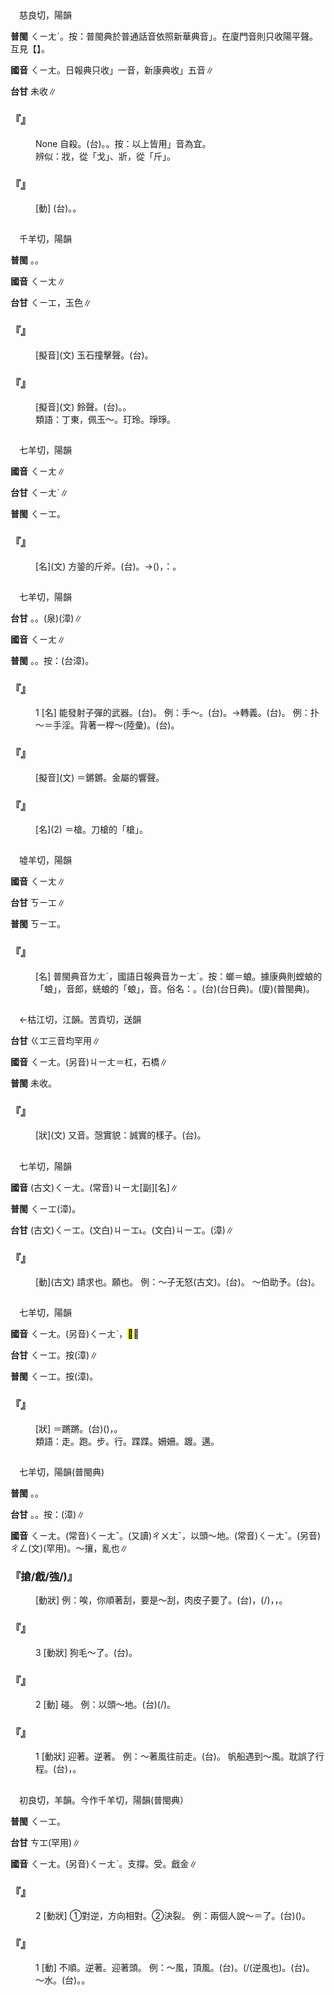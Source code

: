 
=={{ruby|戕|ㄑㄧㄤ}}==

　慈良切，陽韻

'''普閩''' <rt>ㄑㄧㄤˊ</rt>。按：普閩典於普通話音依照新華典音{{ruby|「|ㄑㄧㄤ}}」。在廈門音則只收陽平聲。互見【{{ruby|戕|ㄑㄧㄤˊ}}】。

'''國音''' <rt>ㄑㄧㄤ</rt>。日報典只收{{ruby|「|ㄑㄧㄤˊ}}」一音，新康典收{{ruby|「|ㄑㄧㄤˊ}}{{ruby|、|ㄘㄢˊ}}{{ruby|、|ㄐㄧㄤ}}{{ruby|、|ㄗㄤ}}{{ruby|、|ㄑㄧㄥˊ}}」五音∥

'''台甘''' 未收∥

    

==='''『{{ruby|自|ㄗˋ}}{{ruby|戕|ㄑㄧㄤ}}』'''===
: None 自殺。(台){{ruby|自|ㄗㄨ˫}}{{ruby|戕|ㄑㄧㄤˊ}}{{ruby|/|ㄑㄧㆲˊ}}。{{ruby|自|ㄗㄨ˫}}{{ruby|殺|ㄙㄚㆵ}}。按：以上皆用{{ruby|「|ㄑㄧㄤˊ}}」音為宜。
:辨似：戕，從「戈」、斨，從「斤」。
:
    

==='''『{{ruby|戕|ㄑㄧㄤ}}{{ruby|賊|ㄗㄟˊ}}』'''===
: [動] (台){{ruby|傷|ㄒㄧㆲ}}{{ruby|害|ㄏㄞ˫}}。{{ruby|損|ㄙㄨㄣˋ}}{{ruby|害|ㄏㄞ˫}}。
    

=={{ruby|瑲|ㄑㄧㄤ}}==

　千羊切，陽韻

'''普閩''' {{ruby|(文)|ㄑㄧㆲ}}。{{ruby|(白)|ㄑㄧㄤ}}。

'''國音''' <rt>ㄑㄧㄤ</rt>∥

'''台甘''' <rt>ㄑㄧㆲ</rt>{{ruby|、|ㄑㄧㄤ}}{{ruby|。|ㄘㆲ}}，玉色∥

    

==='''『{{ruby|瑲|ㄑㄧㄤ}}』'''===
: [擬音](文) 玉石撞擊聲。(台){{ruby|玉|ㆣㄧㆤㆶ ͘}}{{ruby|仔|ㄚ}}{{ruby|石|ㄐㄧㄜㆷ ͘}}{{ruby|仔|ㄚ}}{{ruby|相|ㄒㄧㄜ}}{{ruby|<mark>&#xf90d3;</mark>|ㄎㆦㆶ ͘}}{{ruby|丌|ㆤ}}{{ruby|聲|ㄒㄧㆩ}}。
    

==='''『{{ruby|瑲|ㄑㄧㄤ}}{{ruby|瑲|ㄑㄧㄤ}}』'''===
: [擬音](文) 鈴聲。(台){{ruby|含|ㄏㆰˊ}}{{ruby|鈴|ㄌㄧㄥˊ}}{{ruby|丌|ㆤ}}{{ruby|聲|ㄒㄧㆩ}}。{{ruby|<mark>&#xf9f46;</mark>|ㆣㄧㄤ}}{{ruby|<mark>&#xf9f46;</mark>|ㆣㄧㄤ}}。
:類語：丁東，佩玉～。玎玲。琤琤。
:
    

=={{ruby|斨|ㄑㄧㄤ}}==

　七羊切，陽韻

'''國音''' <rt>ㄑㄧㄤ</rt>∥

'''台甘''' <rt>ㄑㄧㄤˊ</rt>{{ruby|。|ㄑㄧㆲˊ}}∥

'''普閩''' <rt>ㄑㄧㆲ</rt>。

    

==='''『{{ruby|斨|ㄑㄧㄤ}}』'''===
: [名](文) 方銎的斤斧。(台){{ruby|斧|ㄅㆦˋ}}{{ruby|頭|ㄊㄠˊ}}{{ruby|裏|ㄌㄧㄣ˪}}{{ruby|插|ㄘㄚㆷ}}{{ruby|柴|ㄘㄚˊ}}{{ruby|柄|ㄅㆥ˪}}{{ruby|/|ㄅㆪ˪}}{{ruby|丌|ㆤ}}{{ruby|四|ㄒㄧ˪}}{{ruby|角|ㄍㄚㆶ}}{{ruby|孔|ㄎㄤ}}。→{{ruby|插|ㄘㄚㆷ}}({{ruby|斧|ㄅㆦˋ}}{{ruby|頭|ㄊㄠˊ}}){{ruby|柄|ㄅㆥ˪}}{{ruby|/|ㄅㆪ˪}}{{ruby|丌|ㆤ}}{{ruby|孔|ㄎㄤ}}{{ruby|四|ㄒㄧ˪}}{{ruby|角|ㄍㄚㆶ}}{{ruby|形|ㄏㄧㄥˊ}}{{ruby|丌|ㆤ}}{{ruby|斧|ㄅㆦˋ}}{{ruby|頭|ㄊㄠˊ}}，{{ruby|叫|ㄍㄧㄜ˪}}{{ruby|作|ㄗㄜ˪}}：{{ruby|斨|ㄑㄧㄤˊ}}。
    

=={{ruby|鎗|ㄑㄧㄤ}}==

　七羊切，陽韻

'''台甘''' {{ruby|(文)|ㄑㄧㆲ}}。{{ruby|(語)|ㄑㄧㄤ}}。{{ruby|(語)|ㄑㄧㆫ}}(泉){{ruby|。|ㄑㄧㆧ}}(漳)∥

'''國音''' <rt>ㄑㄧㄤ</rt>∥

'''普閩''' {{ruby|(文)|ㄑㄧㆲ}}{{ruby|、|ㄑㄧㄤ}}。{{ruby|(白)|ㄑㄧㆫ}}。按：{{ruby|(語)|ㄑㄧㆧ}}(台漳)。

    

==='''『{{ruby|鎗|ㄑㄧㄤ}}』'''===
:1  [名] 能發射子彈的武器。(台){{ruby|會|ㄨㆤ˫}}{{ruby|/|ㆤ˫}}{{ruby|得|ㄉㄧㆵ}}{{ruby|入|ㆢㄧㆴ ͘}}{{ruby|/|ㄌㄧㆴ ͘}}{{ruby|銃|ㄑㄧㄥ˪}}{{ruby|子|ㄐㄧˋ}}{{ruby|扑|ㄆㄚㆷ}}{{ruby|死|ㄒㄧˋ}}{{ruby|人|ㄌㄤˊ}}{{ruby|丌|ㆤ}}{{ruby|武|ㆠㄨˋ}}{{ruby|器|ㄎㄧ˪}}。 例：手～。(台){{ruby|手|ㄑㄧㄨˋ}}{{ruby|銃|ㄑㄧㄥ˪}}。→轉義。(台){{ruby|作|ㄗㆦㆶ}}{{ruby|孽|ㆣㄧㄚㆵ ͘}}。 例：扑～＝手淫。背著一桿～(陸彙)。(台){{ruby|尻|ㄎㄚ}}{{ruby|脊|ㄐㄧㄚㆷ}}{{ruby|佩|ㄆㆮ˪}}{{ruby|一|ㄐㄧㆵ ͘}}{{ruby|枝|ㄍㄧ}}{{ruby|銃|ㄑㄧㄥ˪}}。
    

==='''『{{ruby|鎗|ㄑㄧㄤ}}{{ruby|鎗|ㄑㄧㄤ}}』'''===
: [擬音](文) ＝鏘鏘。金屬的響聲。
    

==='''『{{ruby|鎗|ㄑㄧㄤ}}』'''===
: [名](2) ＝槍。刀槍的「槍」。
    

=={{ruby|蜣|ㄑㄧㄤ}}==

　墟羊切，陽韻

'''國音''' <rt>ㄑㄧㄤ</rt>∥

'''台甘''' <rt>ㄎㄧㆲ</rt>∥

'''普閩''' <rt>ㄎㄧㆲ</rt>。

    

==='''『{{ruby|蜣|ㄑㄧㄤ}}{{ruby|螂|ㄌㄤˊ}}』'''===
: [名] 普閩典音{{ruby|：|ㄑㄧㄤ}}<rt>ㄌㄤˊ</rt>，國語日報典音{{ruby|：|ㄑㄧㄤ}}<rt>ㄌㄧㄤˊ</rt>。按：螂＝蜋。據康典則螳蜋的「蜋」，音郎，蜣蜋的「蜋」，音{{ruby|良|ㄌㄧㄤˊ}}。俗名：{{ruby|屎|ㄕˇ}}{{ruby|蚵|ㄎㄜˋ}}{{ruby|蜋|ㄌㄧㄤˊ}}。(台){{ruby|牛|ㆣㄨˊ}}{{ruby|屎|ㄙㄞˋ}}{{ruby|龜|ㄍㄨ}}(台日典)。(廈){{ruby|牛|ㆣㄨˊ}}{{ruby|屎|ㄙㄞˋ}}{{ruby|蚼|ㄍㄨ}}(普閩典)。
    

=={{ruby|矼|ㄑㄧㄤ}}==

　←枯江切，江韻。苦貢切，送韻

'''台甘''' <rt>ㄍㆲ</rt>{{ruby|。|ㄍㄤ}}{{ruby|。|ㄎㆲ}}三音均罕用∥

'''國音''' <rt>ㄑㄧㄤ</rt>。(另音)<rt>ㄐㄧㄤ</rt>＝杠，石橋∥

'''普閩''' 未收。

    

==='''『{{ruby|矼|ㄑㄧㄤ}}』'''===
: [狀](文) 又音{{ruby|：|ㄎㆲˋ}}。愨實貌：誠實的樣子。(台){{ruby|真|ㄐㄧㄣ}}{{ruby|忠|ㄉㄧㆲ}}{{ruby|厚|ㄏㆦ˫}}{{ruby|丌|ㆤ}}{{ruby|款|ㄎㄨㄢˋ}}。
    

=={{ruby|將|ㄑㄧㄤ}}==

　七羊切，陽韻

'''國音''' (古文)<rt>ㄑㄧㄤ</rt>。(常音)<rt>ㄐㄧㄤ</rt>[副]{{ruby|。|ㄐㄧㄤˋ}}[名]∥

'''普閩''' <rt>ㄑㄧㆲ</rt>{{ruby|、|ㄐㄧㆲ}}{{ruby|。|ㄐㄧㆲ˪}}{{ruby|、|ㄐㄧㄤ˪}}(漳)。

'''台甘''' (古文)<rt>ㄑㄧㆲ</rt>。(文白)<rt>ㄐㄧㆲ˪</rt>。(文白)<rt>ㄐㄧㆲ</rt>。{{ruby|(語)|ㄐㄧㄤ˪}}(漳)∥

    

==='''『{{ruby|將|ㄑㄧㄤ}}』'''===
: [動](古文) 請求也。願也。 例：～子无{{ruby|(無)|ㄨˊ}}怒(古文)。(台){{ruby|請|ㄑㄧㆩˋ}}{{ruby|汝|ㄌㄧˋ}}{{ruby|免|ㆠㄧㄢˋ}}{{ruby|受|ㄒㄧㄨ˫}}{{ruby|氣|ㄎㄧ˪}}。 ～伯助予。(台){{ruby|向|ㄏㄧㆲ˪}}{{ruby|他|ㄊㆩ}}{{ruby|人|ㆢㄧㄣˊ}}{{ruby|/|ㄌㄧㄣˊ}}{{ruby|求|ㄍㄧㄨˊ}}{{ruby|助|ㄗㆦ˫}}{{ruby|丌|ㆤ}}{{ruby|意|ㄧ˪}}{{ruby|思|ㄙㄨ˪}}。
    

=={{ruby|蹌|ㄑㄧㄤ}}==

　七羊切，陽韻

'''國音''' <rt>ㄑㄧㄤ</rt>。(另音)<rt>ㄑㄧㄤˋ</rt>，<mark>&#xfa06a;</mark>{{ruby|蹌|ㄑㄧㄤˋ}}∥

'''台甘''' <rt>ㄑㄧㆲ</rt>。按{{ruby|：|ㄑㄧㄤ}}(漳)∥

'''普閩''' <rt>ㄑㄧㆲ</rt>。按{{ruby|：|ㄑㄧㄤ}}(漳)。

    

==='''『{{ruby|蹌|ㄑㄧㄤ}}{{ruby|蹌|ㄑㄧㄤ}}』'''===
: [狀] ＝蹡蹡。(台){{ruby|舞|ㆠㄨˋ}}{{ruby|蹈|ㄉㄜ˫}}({{ruby|跳|ㄊㄧㄠ˪}}{{ruby|舞|ㆠㄨˋ}})，{{ruby|行|ㄍㄧㆩˊ}}{{ruby|走|ㄗㄠˋ}}{{ruby|丌|ㆤ}}{{ruby|款|ㄎㄨㄢˋ}}。
:類語：走。跑。步。行。蹀蹀。姍姍。踱。邁。
:
    

=={{ruby|搶|ㄑㄧㄤ}}==

　七羊切，陽韻(普閩典)

'''普閩''' {{ruby|(文)|ㄑㄧㆲ}}{{ruby|。|ㄑㄧㆲˋ}}。{{ruby|(白)|ㄑㄧㆫˋ}}。

'''台甘''' {{ruby|(文)|ㄑㄧㆲˋ}}。{{ruby|(語)|ㄑㄧㆫˋ}}。按：{{ruby|(語)|ㄑㄧㆧˋ}}(漳)∥

'''國音''' <rt>ㄑㄧㄤ</rt>。(常音)<rt>ㄑㄧㄤˇ</rt>。(又讀)<rt>ㄔㄨㄤˇ</rt>，以頭～地。(常音)<rt>ㄑㄧㄤˇ</rt>。(另音)<rt>ㄔㄥ</rt>(文)(罕用)。～攘，亂也∥

    

==='''『搶/戧/強/{{ruby|羌|ㄑㄧㄤ}})』'''===
: [動狀] 例：唉，你順著刮，要是～刮，肉皮子要{{ruby|皴|ㄘㄨㄣ}}了。(台){{ruby|喂|ㄨㆤ}}，{{ruby|汝|ㄌㄧˋ}}{{ruby|著|ㄉㄧㄜㆷ}}(/{{ruby|都|ㄉㄜ˫}}){{ruby|順|ㄙㄨㄣ˫}}{{ruby|毛|ㄇㆭˊ}}{{ruby|勢|ㄙㆤ˪}}{{ruby|修|ㄒㄧㄨ}}{{ruby|啊|ㄚ}}，{{ruby|若|ㄋㄚ˫}}{{ruby|倒|ㄉㄜ˪}}{{ruby|修|ㄒㄧㄨ}}，{{ruby|皮|ㄆㆤˊ}}{{ruby|/|ㄆㄨㆤˊ}}{{ruby|會|ㄨㆤ˫}}{{ruby|/|ㆤ˫}}{{ruby|粗|ㄘㆦ}}{{ruby|去|ㄎㄧ˪}}。
    

==='''『{{ruby|搶|ㄑㄧㄤ}}』'''===
:3  [動狀] 狗毛～了。(台){{ruby|狗|ㄍㄠˋ}}{{ruby|毛|ㄇㆭˊ}}{{ruby|<mark>&#xf9ef4;</mark>|ㄘㄤ˪}}{{ruby|起|·ㄎㄧˋ}}{{ruby|來|·ㄌㄞˊ}}。
    

==='''『{{ruby|搶|ㄑㄧㄤ}}』'''===
:2  [動] 碰。 例：以頭～地。(台){{ruby|用|ㄧㄥ˫}}{{ruby|/|ㄧㆲ˫}}{{ruby|頭|ㄊㄠˊ}}{{ruby|殼|ㄎㄚㆶ}}{{ruby|磕|ㄎㄚㆴ ͘}}{{ruby|塗|ㄊㆦˊ}}{{ruby|骹|ㄎㄚ}}(/{{ruby|土|ㄊㆦˊ}}{{ruby|腳|ㄎㄚ}})。
    

==='''『{{ruby|搶|ㄑㄧㄤ}}』'''===
:1  [動狀] 迎著。逆著。 例：～著風往前走。(台){{ruby|<mark>&#xffeae;</mark>|ㄉㄨ}}{{ruby|風|ㄏㆲ}}{{ruby|一|ㄧㆵ}}{{ruby|直|ㄉㄧㆵ ͘}}{{ruby|行|ㄍㄧㆩˊ}}。 帆船遇到～風。耽誤了行程。(台){{ruby|帆|ㄆㄤˊ}}{{ruby|船|ㄗㄨㄣˊ}}{{ruby|遇|ㆠㄨ˫}}{{ruby|/|ㆣㄨ˫}}{{ruby|著|ㄉㄧㄜㆷ ͘}}{{ruby|對|ㄉㄨㄧ˪}}{{ruby|面|ㆠㄧㄣ˫}}{{ruby|風|ㄏㆲ}}，{{ruby|耽|ㄉㆰ}}{{ruby|誤|ㆣㆦ˫}}{{ruby|了|ㄌㄧㄠˋ}}{{ruby|路|ㄌㆦ˫}}{{ruby|程|ㄊㄧㄥˊ}}。
    

=={{ruby|戧|ㄑㄧㄤ}}==

　初良切，羊韻。今作千羊切，陽韻(普閩典）

'''普閩''' <rt>ㄑㄧㆲ</rt>。

'''台甘''' <rt>ㄘㆲ</rt>(罕用)∥

'''國音''' <rt>ㄑㄧㄤ</rt>。(另音)<rt>ㄑㄧㄤˋ</rt>。支撐。受。戧金∥

    

==='''『{{ruby|戧|ㄑㄧㄤ}}』'''===
:2  [動狀] ①對逆，方向相對。②決裂。 例：兩個人說～＝{{ruby|搶|ㄑㄧㄤ}}了。(台){{ruby|<mark>&#xffad9;</mark>|ㄧㄣ}}{{ruby|兩|ㄋㆭ˫}}{{ruby|丌|ㆤ}}{{ruby|人|ㄌㄤˊ}}{{ruby|講|ㄍㆲˋ}}{{ruby|→|ㄍㆲ}}{{ruby|話|ㄨㆤ˫}}{{ruby|講|ㄍㆲˋ}}{{ruby|→|ㄍㆲ}}{{ruby|了|ㄌㄧㄠˋ}}{{ruby|起|ㄎㄧˋ}}{{ruby|衝|ㄑㄧㆲ}}{{ruby|突|ㄉㄨㆵ ͘}}({{ruby|相|ㄒㄧㄜ}}{{ruby|對|ㄉㄨㄧ˪}}{{ruby|逆|ㄍㆤㆷ ͘}})。
    

==='''『{{ruby|戧|ㄑㄧㄤ}}』'''===
:1  [動] 不順。逆著。迎著頭。 例：～風，頂風。(台){{ruby|戧|ㄑㄧㄤ}}{{ruby|風|ㄏㆲ}}。({{ruby|沖|ㄑㄧㄤ}}{{ruby|風|ㄏㆲ}}/{{ruby|衝|ㄑㄧㆲ}}{{ruby|/|ㄑㄧㄤ˪}}{{ruby|風|ㄏㆲ}}(逆風也)。(台){{ruby|<mark>&#xffeae;</mark>|ㄉㄨ}}{{ruby|風|ㄏㆲ}}。 ～水。(台){{ruby|逆|ㆣㄧㆤㆶ ͘}}{{ruby|水|ㄗㄨㄧˋ}}。{{ruby|颺|ㄑㄧㆫˊ}}{{ruby|/|ㄑㄧㆧˊ}}{{ruby|水|ㄗㄨㄧˋ}}。
    
